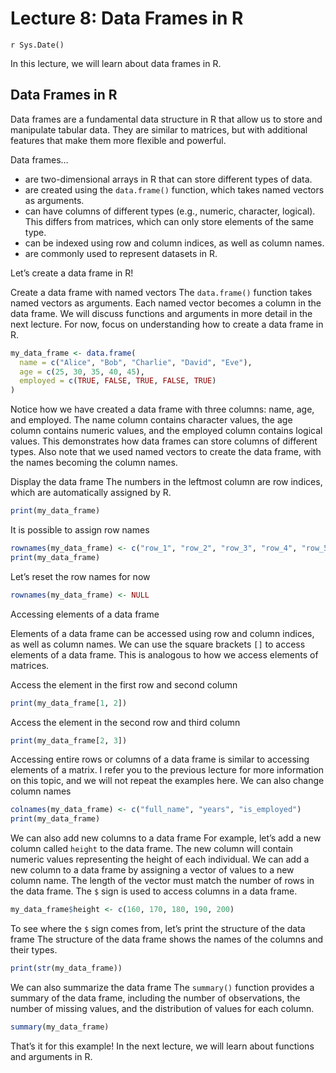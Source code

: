 # Lecture 8: Data Frames in R
`r Sys.Date()`

In this lecture, we will learn about data frames in R.

## Data Frames in R

Data frames are a fundamental data structure in R that allow us to store and manipulate tabular data.
They are similar to matrices, but with additional features that make them more flexible and powerful.

Data frames...

- are two-dimensional arrays in R that can store different types of data.
- are created using the `data.frame()` function, which takes named vectors as arguments.
- can have columns of different types (e.g., numeric, character, logical).
  This differs from matrices, which can only store elements of the same type.
- can be indexed using row and column indices, as well as column names.
- are commonly used to represent datasets in R.

Let's create a data frame in R!

Create a data frame with named vectors
The `data.frame()` function takes named vectors as arguments.
Each named vector becomes a column in the data frame.
We will discuss functions and arguments in more detail in the next lecture.
For now, focus on understanding how to create a data frame in R.

```r
my_data_frame <- data.frame(
  name = c("Alice", "Bob", "Charlie", "David", "Eve"),
  age = c(25, 30, 35, 40, 45),
  employed = c(TRUE, FALSE, TRUE, FALSE, TRUE)
)
```

Notice how we have created a data frame with three columns: name, age, and employed.
The name column contains character values, the age column contains numeric values, and the employed column contains logical values.
This demonstrates how data frames can store columns of different types.
Also note that we used named vectors to create the data frame, with the names becoming the column names.

Display the data frame
The numbers in the leftmost column are row indices, which are automatically assigned by R.

```r
print(my_data_frame)
```

It is possible to assign row names

```r
rownames(my_data_frame) <- c("row_1", "row_2", "row_3", "row_4", "row_5")
print(my_data_frame)
```

Let's reset the row names for now

```r
rownames(my_data_frame) <- NULL
```

Accessing elements of a data frame

Elements of a data frame can be accessed using row and column indices, as well as column names.
We can use the square brackets `[]` to access elements of a data frame.
This is analogous to how we access elements of matrices.

Access the element in the first row and second column

```r
print(my_data_frame[1, 2])
```

Access the element in the second row and third column

```r
print(my_data_frame[2, 3])
```

Accessing entire rows or columns of a data frame is similar to accessing elements of a matrix.
I refer you to the previous lecture for more information on this topic, and we will not repeat the examples here.
We can also change column names

```r
colnames(my_data_frame) <- c("full_name", "years", "is_employed")
print(my_data_frame)
```

We can also add new columns to a data frame
For example, let's add a new column called `height` to the data frame.
The new column will contain numeric values representing the height of each individual.
We can add a new column to a data frame by assigning a vector of values to a new column name.
The length of the vector must match the number of rows in the data frame.
The `$` sign is used to access columns in a data frame.

```r
my_data_frame$height <- c(160, 170, 180, 190, 200)
```

To see where the `$` sign comes from, let's print the structure of the data frame
The structure of the data frame shows the names of the columns and their types.

```r
print(str(my_data_frame))
```

We can also summarize the data frame
The `summary()` function provides a summary of the data frame, including the number of observations,
the number of missing values, and the distribution of values for each column.

```r
summary(my_data_frame)
```

That's it for this example! In the next lecture, we will learn about functions and arguments in R.
